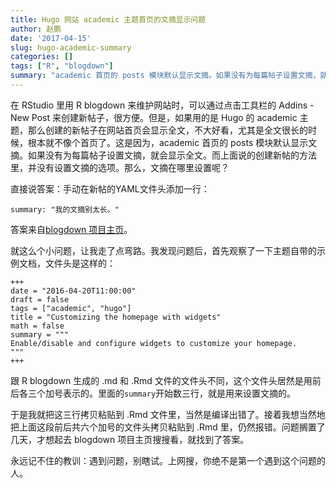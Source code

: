```yaml
---
title: Hugo 网站 academic 主题首页的文摘显示问题
author: 赵鹏
date: '2017-04-15'
slug: hugo-academic-summary
categories: []
tags: ["R", "blogdown"]
summary: "academic 首页的 posts 模块默认显示文摘。如果没有为每篇帖子设置文摘，就会显示全文。那么，文摘在哪里设置呢？"
---
```


在 RStudio 里用 R blogdown 来维护网站时，可以通过点击工具栏的 Addins - New Post 来创建新帖子，很方便。但是，如果用的是 Hugo 的 academic 主题，那么创建的新帖子在网站首页会显示全文，不大好看，尤其是全文很长的时候，根本就不像个首页了。这是因为，academic 首页的 posts 模块默认显示文摘。如果没有为每篇帖子设置文摘，就会显示全文。而上面说的创建新帖的方法里，并没有设置文摘的选项。那么，文摘在哪里设置呢？

直接说答案：手动在新帖的YAML文件头添加一行：

```
summary: "我的文摘别太长。"
```

答案来自[ blogdown 项目主页](https://github.com/rstudio/blogdown/issues/21#issuecomment-269555683)。

就这么个小问题，让我走了点弯路。我发现问题后，首先观察了一下主题自带的示例文档，文件头是这样的：

```
+++
date = "2016-04-20T11:00:00"
draft = false
tags = ["academic", "hugo"]
title = "Customizing the homepage with widgets"
math = false
summary = """
Enable/disable and configure widgets to customize your homepage.
"""
+++
```

跟 R blogdown 生成的 .md 和 .Rmd 文件的文件头不同，这个文件头居然是用前后各三个加号表示的。里面的`summary`开始数三行，就是用来设置文摘的。

于是我就把这三行拷贝粘贴到 .Rmd 文件里，当然是编译出错了。接着我想当然地把上面这段前后共六个加号的文件头拷贝粘贴到 .Rmd 里，仍然报错。问题搁置了几天，才想起去 blogdown 项目主页搜搜看，就找到了答案。

永远记不住的教训：遇到问题，别瞎试。上网搜，你绝不是第一个遇到这个问题的人。